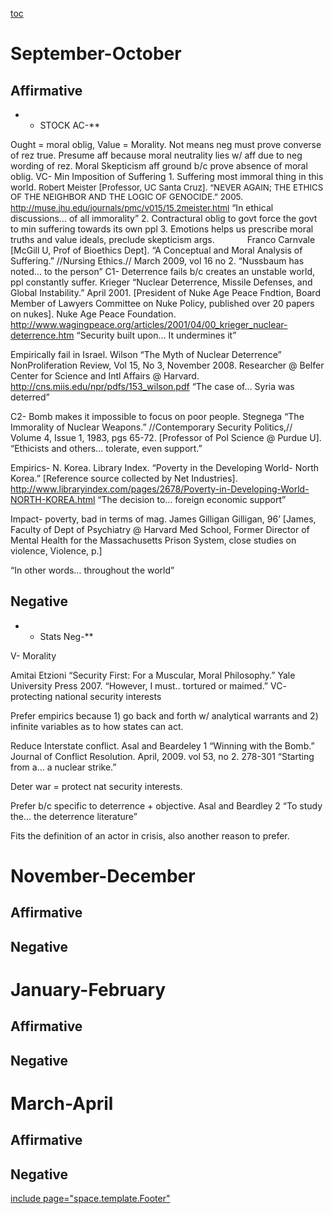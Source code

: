 [[toc]]
=September-October= 
==Affirmative== 
**<span style="margin-bottom: 0.0001pt;">STOCK AC-</span>**

<span style="margin-bottom: 0.0001pt;">Ought = moral oblig, Value = Morality. </span>
<span style="margin-bottom: 0.0001pt;">Not means neg must prove converse of rez true. </span>
<span style="margin-bottom: 0.0001pt;">Presume aff because moral neutrality lies w/ aff due to neg wording of rez. </span>
<span style="margin-bottom: 0.0001pt;">Moral Skepticism aff ground b/c prove absence of moral oblig. </span>
<span style="margin-bottom: 0.0001pt;">VC- Min Imposition of Suffering</span>
<span style="margin-bottom: 0.0001pt; text-indent: -0.25in;">1. Suffering most immoral thing in this world. </span>
<span style="font-size: 10pt; line-height: 115%; margin-bottom: 0.0001pt;">Robert Meister [Professor, UC Santa Cruz]. “NEVER AGAIN; THE ETHICS OF THE NEIGHBOR AND THE LOGIC OF GENOCIDE.” 2005. [[http://muse.jhu.edu/journals/pmc/v015/15.2meister.html]]</span>
<span style="margin-bottom: 0.0001pt;">“In ethical discussions… of all immorality”</span>
<span style="margin-bottom: 0.0001pt; text-indent: -0.25in;">2. Contractural oblig to govt force the govt to min suffering towards its own ppl</span>
<span style="margin-bottom: 0.0001pt; text-indent: -0.25in;">3. Emotions helps us prescribe moral truths and value ideals, preclude skepticism args. </span>
<span style="margin-left: 0.5in;">Franco Carnvale [McGill U, Prof of Bioethics Dept]. “A Conceptual and Moral Analysis of Suffering.” //Nursing Ethics.// March 2009, vol 16 no 2. “Nussbaum has noted… to the person”</span>
C1- Deterrence fails b/c creates an unstable world, ppl constantly suffer. Krieger
“Nuclear Deterrence, Missile Defenses, and Global Instability.” April 2001. [President of Nuke Age Peace Fndtion, Board Member of Lawyers Committee on Nuke Policy, published over 20 papers on nukes]. Nuke Age Peace Foundation. [[http://www.wagingpeace.org/articles/2001/04/00_krieger_nuclear-deterrence.htm]]
“Security built upon… It undermines it”

Empirically fail in Israel. Wilson
“The Myth of Nuclear Deterrence” NonProliferation Review, Vol 15, No 3, November 2008. Researcher @ Belfer Center for Science and Intl Affairs @ Harvard. [[http://cns.miis.edu/npr/pdfs/153_wilson.pdf]]
“The case of… Syria was deterred”

C2- Bomb makes it impossible to focus on poor people. Stegnega 
“The Immorality of Nuclear Weapons.” //Contemporary Security Politics,// Volume 4, Issue 1, 1983, pgs 65-72. [Professor of Pol Science @ Purdue U].
“Ethicists and others… tolerate, even support.” 

Empirics- N. Korea. Library Index. “Poverty in the Developing World- North Korea.” [Reference source collected by Net Industries]. [[http://www.libraryindex.com/pages/2678/Poverty-in-Developing-World-NORTH-KOREA.html]]
“The decision to… foreign economic support”

Impact- poverty, bad in terms of mag. James Gilligan 
<span style="line-height: normal; margin-bottom: 0.0001pt;">Gilligan, 96’ [James, Faculty of Dept of Psychiatry @ Harvard Med School, Former Director of Mental Health for the Massachusetts Prison System, close studies on violence, Violence, p.] </span>

“In other words… throughout the world”

==Negative== 
**Stats Neg-** 
V- Morality

Amitai Etzioni “Security First: For a Muscular, Moral Philosophy.” Yale University Press 2007.
“However, I must.. tortured or maimed.”
VC- protecting national security interests

Prefer empirics because 1) go back and forth w/ analytical warrants and 2) infinite variables as to how states can act.

Reduce Interstate conflict. Asal and Beardeley 1 “Winning with the Bomb.” Journal of Conflict Resolution. April, 2009. vol 53, no 2. 278-301
“Starting from a… a nuclear strike.” 

Deter war = protect nat security interests. 

Prefer b/c specific to deterrence + objective. Asal and Beardley 2 
“To study the… the deterrence literature”

Fits the definition of an actor in crisis, also another reason to prefer. 

=November-December= 
==Affirmative== 
==Negative== 

=January-February= 
==Affirmative== 
==Negative== 

=March-April= 
==Affirmative== 
==Negative== 

[[include page="space.template.Footer"]]